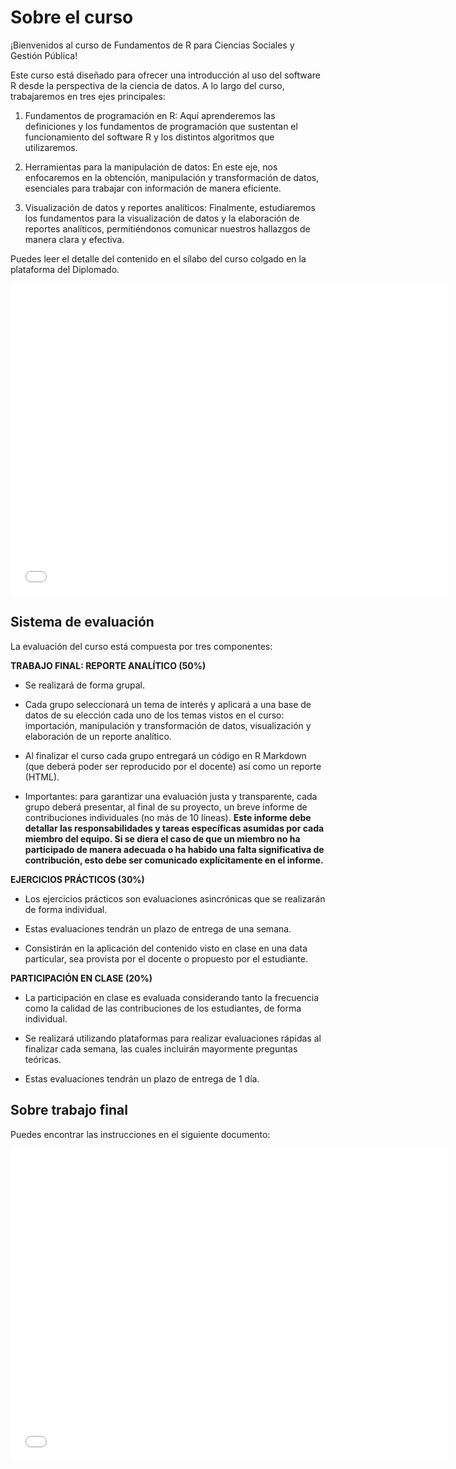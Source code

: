# Sobre el curso {.unnumbered}

¡Bienvenidos al curso de Fundamentos de R para Ciencias Sociales y Gestión Pública!

Este curso está diseñado para ofrecer una introducción al uso del software R desde la perspectiva de la ciencia de datos. A lo largo del curso, trabajaremos en tres ejes principales:

1.  Fundamentos de programación en R: Aquí aprenderemos las definiciones y los fundamentos de programación que sustentan el funcionamiento del software R y los distintos algoritmos que utilizaremos.

2.  Herramientas para la manipulación de datos: En este eje, nos enfocaremos en la obtención, manipulación y transformación de datos, esenciales para trabajar con información de manera eficiente.

3.  Visualización de datos y reportes analíticos: Finalmente, estudiaremos los fundamentos para la visualización de datos y la elaboración de reportes analíticos, permitiéndonos comunicar nuestros hallazgos de manera clara y efectiva.

Puedes leer el detalle del contenido en el sílabo del curso colgado en la plataforma del Diplomado.

```{=html}
<iframe src="files/silabo.pdf" width="700" height="500" style="border: none;"></iframe>
```

## Sistema de evaluación

La evaluación del curso está compuesta por tres componentes:

**TRABAJO FINAL: REPORTE ANALÍTICO (50%)**

-   Se realizará de forma grupal.

-   Cada grupo seleccionará un tema de interés y aplicará a una base de datos de su elección cada uno de los temas vistos en el curso: importación, manipulación y transformación de datos, visualización y elaboración de un reporte analítico.

-   Al finalizar el curso cada grupo entregará un código en R Markdown (que deberá poder ser reproducido por el docente) así como un reporte (HTML).

-   Importantes: para garantizar una evaluación justa y transparente, cada grupo deberá presentar, al final de su proyecto, un breve informe de contribuciones individuales (no más de 10 líneas). **Este informe debe detallar las responsabilidades y tareas específicas asumidas por cada miembro del equipo. Si se diera el caso de que un miembro no ha participado de manera adecuada o ha habido una falta significativa de contribución, esto debe ser comunicado explícitamente en el informe.**

**EJERCICIOS PRÁCTICOS (30%)**

-   Los ejercicios prácticos son evaluaciones asincrónicas que se realizarán de forma individual.

-   Estas evaluaciones tendrán un plazo de entrega de una semana.

-   Consistirán en la aplicación del contenido visto en clase en una data particular, sea provista por el docente o propuesto por el estudiante.

**PARTICIPACIÓN EN CLASE (20%)**

-   La participación en clase es evaluada considerando tanto la frecuencia como la calidad de las contribuciones de los estudiantes, de forma individual.

-   Se realizará utilizando plataformas para realizar evaluaciones rápidas al finalizar cada semana, las cuales incluirán mayormente preguntas teóricas.

-   Estas evaluaciones tendrán un plazo de entrega de 1 día.

## Sobre trabajo final

Puedes encontrar las instrucciones en el siguiente documento:

```{=html}
<iframe src="files/trabajo_grupal.pdf" width="700" height="500" style="border: none;"></iframe>
```
